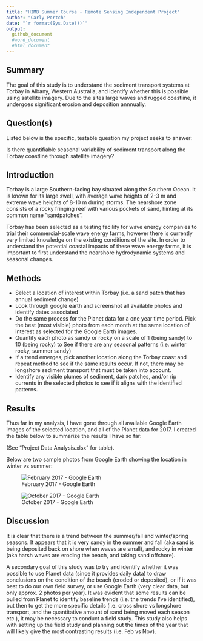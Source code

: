 ```yaml
---
title: "HIMB Summer Course - Remote Sensing Independent Project"
author: "Carly Portch"
date: "`r format(Sys.Date())`"
output: 
  github_document
  #word_document
  #html_document
---
```


<!-- ## R Markdown information  -->
<!-- #(remove this section once you no longer need this information) -->

<!-- This is an R Markdown document. Markdown is a simple formatting syntax for authoring HTML, PDF, and MS Word documents. For more details on using R Markdown see <http://rmarkdown.rstudio.com>. -->

<!-- When you click the **Knit** button, a document will be generated that includes both content as well as the output of any embedded R code chunks within the document. You can embed an R code chunk like this: -->

<!-- ```{r cars} -->
<!-- summary(cars) -->
<!-- ``` -->

<!-- Try pressing the **Knit** button now to see what this looks like. -->

<!-- ```{r setup, include=FALSE} -->
<!-- # This is the 'setup' code chunk that tells the document whether to include anything from your code chunks in the output (knitted) document. "include=FALSE"" says "don't include code in my output". -->
<!-- # You can also load R packages here. I've added the tidyverse package already since it's very useful, and you can insert here any other packages you eventually need for your analyses. -->
<!-- library(tidyverse) -->
<!-- ``` -->

<!-- Here is a 'cheat sheet' for how to format text in RMarkdown (e.g., how to make headings, bold text, italics, bulleted/numbered lists, etc.): -->

<!-- https://www.rstudio.com/wp-content/uploads/2015/02/rmarkdown-cheatsheet.pdf -->


## Summary

The goal of this study is to understand the sediment transport systems at Torbay in Albany, Western Australia, and identify whether this is possible using satellite imagery. Due to the sites large waves and rugged coastline, it undergoes significant erosion and deposition annnually. 


## Question(s)

Listed below is the specific, testable question my project seeks to answer:

Is there quantifiable seasonal variability of sediment transport along the Torbay coastline through satellite imagery?

## Introduction

<!-- #Insert here some brief (2-3 sentence) background information on your project (e.g., what the current state of knowledge is on the topic, why your question(s) need to be answered, etc.). -->

Torbay is a large Southern-facing bay situated along the Southern Ocean. It is known for its large swell, with average wave heights of 2-3 m and extreme wave heights of 8-10 m during storms. The nearshore zone consists of a rocky fringing reef with various pockets of sand, hinting at its common name "sandpatches". 

Torbay has been selected as a testing facility for wave energy companies to trial their commercial-scale wave energy farms, however there is currently very limited knowledge on the existing conditions of the site. In order to understand the potential coastal impacts of these wave energy farms, it is important to first understand the nearshore hydrodynamic systems and seasonal changes. 

## Methods

<!-- #Insert here a few sentences and/or dot points to briefly summarize the methods you're using. Include any details you'd need to know if coming back to this project at a later date when you might not remember exactly what you did this week.  -->

- Select a location of interest within Torbay (i.e. a sand patch that has annual sediment change)
- Look through google earth and screenshot all available photos and identify dates associated
- Do the same process for the Planet data for a one year time period. Pick the best (most visible) photo from each month at the same location of interest as selected for the Google Earth images. 
- Quantify each photo as sandy or rocky on a scale of 1 (being sandy) to 10 (being rocky) to See if there are any seasonal patterns (i.e. winter rocky, summer sandy)
- If a trend emerges, pick another location along the Torbay coast and repeat method to see if the same results occur. If not, there may be longshore sediment transport that must be taken into account.
- Identify any visible plumes of sediment, dark patches, and/or rip currents in the selected photos to see if it aligns with the identified patterns. 


<!-- #You can embed images (e.g., maps, diagrams, screenshots, etc.) by using the following code: -->

<!-- #Images on the web:  -->

<!-- #![optional caption text](https://www.bestfunnies.com/wp-content/uploads/2012/08/Funny-Fish-11.jpg) -->

<!-- #To add images from your local files that are stored in the same directory (folder) as your Rproject, replace the web address above with the fliename of your image. -->


## Results

<!-- #Summarize the current status of the project - i.e., how far you got in your data collection, what's left to do, any patterns you've noticed so far. etc.  -->

<!-- Once you've collected your data, this is where you'll do your R plotting and analyses.  -->

<!-- You can embed plots in this section, for example (replace this with your own when you're ready to make plots): -->

<!-- ```{r pressure plot, echo=FALSE} -->
<!-- plot(pressure) -->
<!-- ``` -->

<!-- (Note that the `echo = FALSE` parameter was added to the code chunk to prevent printing of the R code that generated the plot, but this can be changed if, for example, you want to share both your code and your plots with collaborators in early stages of a manuscript.) -->

<!-- You would also do your analyses in this section, and you can choose whether or not your code and analytical results show up in the output (knitted) document, for example (replace this with your own when you're ready to do analyses): -->

Thus far in my analysis, I have gone through all available Google Earth images of the selected location, and all of the Planet data for 2017. I created the table below to summarize the results I have so far:

(See "Project Data Analysis.xlsx" for table).

Below are two sample photos from Google Earth showing the location in winter vs summer:

![February 2017 - Google Earth](Images/20170223.png)

![October 2017 - Google Earth](Images/20161021.png)



<!-- ```{r pressure analysis, echo=TRUE} -->
<!-- model <- lm(pressure~temperature, data = pressure) -->
<!-- summary(model) -->
<!-- ``` -->

## Discussion

<!-- #insert here a few sentences about anything you've learned so far - e.g., any unexpected patterns, any challenges you've had, next steps, etc. -->

It is clear that there is a trend between the summer/fall and winter/spring seasons. It appears that it is very sandy in the summer and fall (aka sand is being deposited back on shore when waves are small), and rocky in winter (aka harsh waves are eroding the beach, and taking sand offshore).

A secondary goal of this study was to try and identify whether it was possible to use Planet data (since it provides daily data) to draw conclusions on the condition of the beach (eroded or deposited), or if it was best to do our own field survey, or use Google Earth (very clear data, but only approx. 2 photos per year). It was evident that some results can be pulled from Planet to identify baseline trends (i.e. the trends I've identified), but then to get the more specific details (i.e. cross shore vs longshore transport, and the quantitative amount of sand being moved each season etc.), it may be necessary to conduct a field study. This study also helps with setting up the field study and planning out the times of the year that will likely give the most contrasting results (i.e. Feb vs Nov).

<!-- ## References -->

<!-- You won't likely need this section at this stage, but when you're writing a paper, can insert references into RMardown docs - see https://rmarkdown.rstudio.com/authoring_bibliographies_and_citations.html.  -->